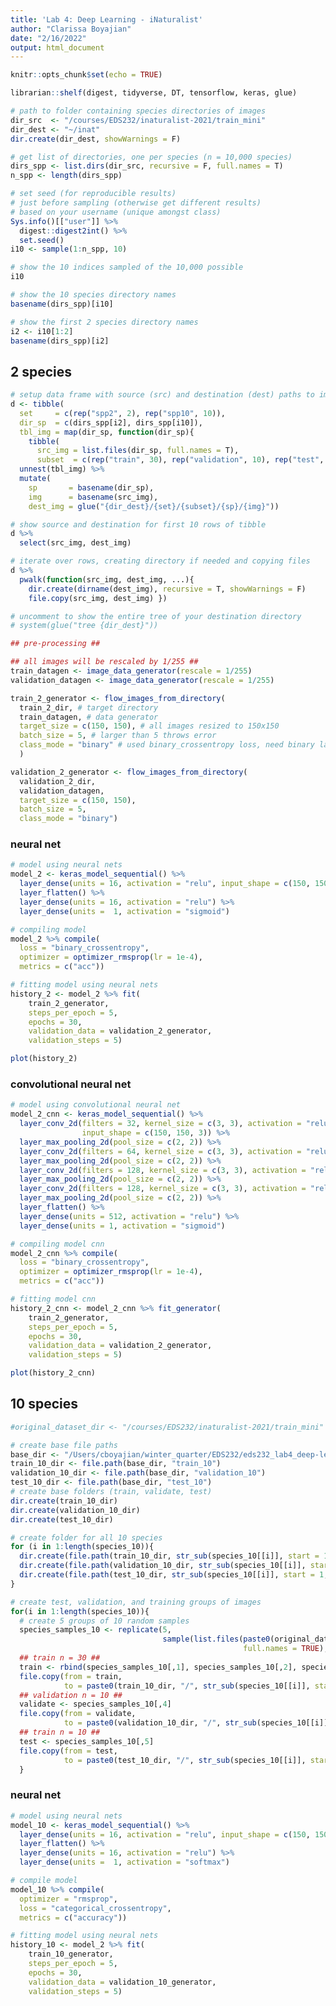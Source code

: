```yaml
---
title: 'Lab 4: Deep Learning - iNaturalist'
author: "Clarissa Boyajian"
date: "2/16/2022"
output: html_document
---
```


```r
knitr::opts_chunk$set(echo = TRUE)

librarian::shelf(digest, tidyverse, DT, tensorflow, keras, glue)

# path to folder containing species directories of images
dir_src  <- "/courses/EDS232/inaturalist-2021/train_mini"
dir_dest <- "~/inat"
dir.create(dir_dest, showWarnings = F)

# get list of directories, one per species (n = 10,000 species)
dirs_spp <- list.dirs(dir_src, recursive = F, full.names = T)
n_spp <- length(dirs_spp)

# set seed (for reproducible results) 
# just before sampling (otherwise get different results)
# based on your username (unique amongst class)
Sys.info()[["user"]] %>% 
  digest::digest2int() %>% 
  set.seed()
i10 <- sample(1:n_spp, 10)

# show the 10 indices sampled of the 10,000 possible 
i10

# show the 10 species directory names
basename(dirs_spp)[i10]

```

```r
# show the first 2 species directory names
i2 <- i10[1:2]
basename(dirs_spp)[i2]
```

## 2 species

```r
# setup data frame with source (src) and destination (dest) paths to images
d <- tibble(
  set     = c(rep("spp2", 2), rep("spp10", 10)),
  dir_sp  = c(dirs_spp[i2], dirs_spp[i10]),
  tbl_img = map(dir_sp, function(dir_sp){
    tibble(
      src_img = list.files(dir_sp, full.names = T),
      subset  = c(rep("train", 30), rep("validation", 10), rep("test", 10))) })) %>% 
  unnest(tbl_img) %>% 
  mutate(
    sp       = basename(dir_sp),
    img      = basename(src_img),
    dest_img = glue("{dir_dest}/{set}/{subset}/{sp}/{img}"))

# show source and destination for first 10 rows of tibble
d %>% 
  select(src_img, dest_img)
```

```r
# iterate over rows, creating directory if needed and copying files 
d %>% 
  pwalk(function(src_img, dest_img, ...){
    dir.create(dirname(dest_img), recursive = T, showWarnings = F)
    file.copy(src_img, dest_img) })

# uncomment to show the entire tree of your destination directory
# system(glue("tree {dir_dest}"))
```


```r
## pre-processing ##

## all images will be rescaled by 1/255 ##
train_datagen <- image_data_generator(rescale = 1/255)
validation_datagen <- image_data_generator(rescale = 1/255)

train_2_generator <- flow_images_from_directory(
  train_2_dir, # target directory
  train_datagen, # data generator
  target_size = c(150, 150), # all images resized to 150x150
  batch_size = 5, # larger than 5 throws error
  class_mode = "binary" # used binary_crossentropy loss, need binary labels
  )

validation_2_generator <- flow_images_from_directory(
  validation_2_dir,
  validation_datagen,
  target_size = c(150, 150),
  batch_size = 5,
  class_mode = "binary")
```

### neural net

```r
# model using neural nets
model_2 <- keras_model_sequential() %>% 
  layer_dense(units = 16, activation = "relu", input_shape = c(150, 150, 3)) %>%
  layer_flatten() %>% 
  layer_dense(units = 16, activation = "relu") %>% 
  layer_dense(units =  1, activation = "sigmoid") 
```

```r
# compiling model
model_2 %>% compile(
  loss = "binary_crossentropy",
  optimizer = optimizer_rmsprop(lr = 1e-4),
  metrics = c("acc"))
```

```r
# fitting model using neural nets
history_2 <- model_2 %>% fit(
    train_2_generator,
    steps_per_epoch = 5,
    epochs = 30,
    validation_data = validation_2_generator,
    validation_steps = 5)
```

```r
plot(history_2)
```


### convolutional neural net

```r
# model using convolutional neural net
model_2_cnn <- keras_model_sequential() %>% 
  layer_conv_2d(filters = 32, kernel_size = c(3, 3), activation = "relu",
                input_shape = c(150, 150, 3)) %>% 
  layer_max_pooling_2d(pool_size = c(2, 2)) %>% 
  layer_conv_2d(filters = 64, kernel_size = c(3, 3), activation = "relu") %>% 
  layer_max_pooling_2d(pool_size = c(2, 2)) %>% 
  layer_conv_2d(filters = 128, kernel_size = c(3, 3), activation = "relu") %>% 
  layer_max_pooling_2d(pool_size = c(2, 2)) %>% 
  layer_conv_2d(filters = 128, kernel_size = c(3, 3), activation = "relu") %>% 
  layer_max_pooling_2d(pool_size = c(2, 2)) %>% 
  layer_flatten() %>% 
  layer_dense(units = 512, activation = "relu") %>% 
  layer_dense(units = 1, activation = "sigmoid")
```

```r
# compiling model cnn
model_2_cnn %>% compile(
  loss = "binary_crossentropy",
  optimizer = optimizer_rmsprop(lr = 1e-4),
  metrics = c("acc"))
```

```r
# fitting model cnn
history_2_cnn <- model_2_cnn %>% fit_generator(
    train_2_generator,
    steps_per_epoch = 5,
    epochs = 30,
    validation_data = validation_2_generator,
    validation_steps = 5)
```

```r
plot(history_2_cnn)
```




## 10 species

```r
#original_dataset_dir <- "/courses/EDS232/inaturalist-2021/train_mini"

# create base file paths
base_dir <- "/Users/cboyajian/winter_quarter/EDS232/eds232_lab4_deep-learning"
train_10_dir <- file.path(base_dir, "train_10")
validation_10_dir <- file.path(base_dir, "validation_10")
test_10_dir <- file.path(base_dir, "test_10")
# create base folders (train, validate, test)
dir.create(train_10_dir)
dir.create(validation_10_dir)
dir.create(test_10_dir)

# create folder for all 10 species
for (i in 1:length(species_10)){
  dir.create(file.path(train_10_dir, str_sub(species_10[[i]], start = 1, end = 5)))
  dir.create(file.path(validation_10_dir, str_sub(species_10[[i]], start = 1, end = 5)))
  dir.create(file.path(test_10_dir, str_sub(species_10[[i]], start = 1, end = 5)))
}
```


```r
# create test, validation, and training groups of images
for(i in 1:length(species_10)){
  # create 5 groups of 10 random samples
  species_samples_10 <- replicate(5, 
                                  sample(list.files(paste0(original_dataset_dir, "/", species_10[[i]]), 
                                                    full.names = TRUE), replace = FALSE, 10))
  ## train n = 30 ##
  train <- rbind(species_samples_10[,1], species_samples_10[,2], species_samples_10[,3])
  file.copy(from = train, 
            to = paste0(train_10_dir, "/", str_sub(species_10[[i]], start = 1, end = 5)))
  ## validation n = 10 ##
  validate <- species_samples_10[,4]
  file.copy(from = validate,
            to = paste0(validation_10_dir, "/", str_sub(species_10[[i]], start = 1, end = 5)))
  ## train n = 10 ##
  test <- species_samples_10[,5]
  file.copy(from = test,
            to = paste0(test_10_dir, "/", str_sub(species_10[[i]], start = 1, end = 5)))
  }
```

### neural net

```r
# model using neural nets
model_10 <- keras_model_sequential() %>% 
  layer_dense(units = 16, activation = "relu", input_shape = c(150, 150, 3)) %>%
  layer_flatten() %>% 
  layer_dense(units = 16, activation = "relu") %>% 
  layer_dense(units =  1, activation = "softmax") 
```

```r
# compile model
model_10 %>% compile(
  optimizer = "rmsprop",
  loss = "categorical_crossentropy",
  metrics = c("accuracy"))

```

```r
# fitting model using neural nets
history_10 <- model_2 %>% fit(
    train_10_generator,
    steps_per_epoch = 5,
    epochs = 30,
    validation_data = validation_10_generator,
    validation_steps = 5)
```



